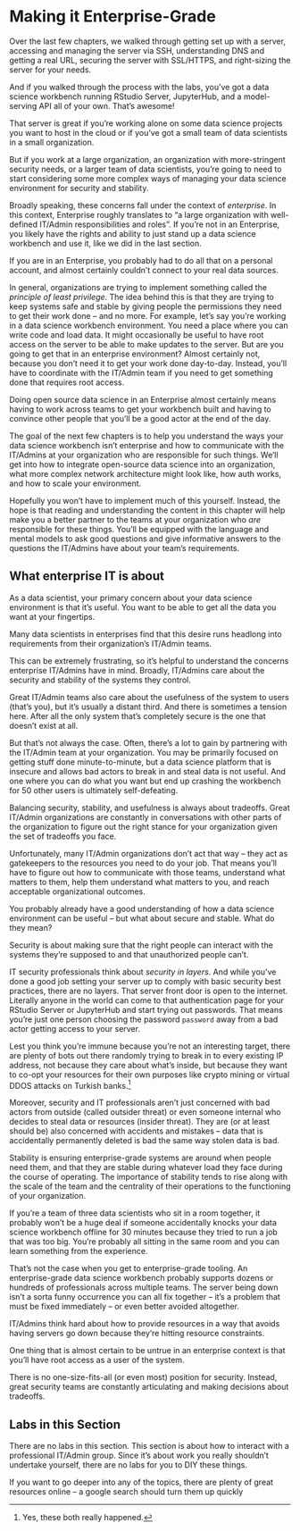 # Making it Enterprise-Grade {#sec-4-intro}

Over the last few chapters, we walked through getting set up with a
server, accessing and managing the server via SSH, understanding DNS and
getting a real URL, securing the server with SSL/HTTPS, and right-sizing
the server for your needs.

And if you walked through the process with the labs, you've got a data
science workbench running RStudio Server, JupyterHub, and a
model-serving API all of your own. That's awesome!

That server is great if you're working alone on some data science
projects you want to host in the cloud or if you've got a small team of
data scientists in a small organization.

But if you work at a large organization, an organization with
more-stringent security needs, or a larger team of data scientists,
you're going to need to start considering some more complex ways of
managing your data science environment for security and stability.

Broadly speaking, these concerns fall under the context of *enterprise*.
In this context, Enterprise roughly translates to "a large organization
with well-defined IT/Admin responsibilities and roles". If you're not in
an Enterprise, you likely have the rights and ability to just stand up a
data science workbench and use it, like we did in the last section.

If you are in an Enterprise, you probably had to do all that on a
personal account, and almost certainly couldn't connect to your real
data sources.

In general, organizations are trying to implement something called the
*principle of least privilege*. The idea behind this is that they are
trying to keep systems safe and stable by giving people the permissions
they need to get their work done -- and no more. For example, let's say
you're working in a data science workbench environment. You need a place
where you can write code and load data. It might occasionally be useful
to have root access on the server to be able to make updates to the
server. But are you going to get that in an enterprise environment?
Almost certainly not, because you don't need it to get your work done
day-to-day. Instead, you'll have to coordinate with the IT/Admin team if
you need to get something done that requires root access.

Doing open source data science in an Enterprise almost certainly means
having to work across teams to get your workbench built and having to
convince other people that you'll be a good actor at the end of the day.

The goal of the next few chapters is to help you understand the ways
your data science workbench isn't enterprise and how to communicate with
the IT/Admins at your organization who are responsible for such things.
We'll get into how to integrate open-source data science into an
organization, what more complex network architecture might look like,
how auth works, and how to scale your environment.

Hopefully you won't have to implement much of this yourself. Instead,
the hope is that reading and understanding the content in this chapter
will help make you a better partner to the teams at your organization
who *are* responsible for these things. You'll be equipped with the
language and mental models to ask good questions and give informative
answers to the questions the IT/Admins have about your team's
requirements.

## What enterprise IT is about

As a data scientist, your primary concern about your data science
environment is that it's useful. You want to be able to get all the data
you want at your fingertips.

Many data scientists in enterprises find that this desire runs headlong
into requirements from their organization's IT/Admin teams.

This can be extremely frustrating, so it's helpful to understand the
concerns enterprise IT/Admins have in mind. Broadly, IT/Admins care
about the security and stability of the systems they control.

Great IT/Admin teams also care about the usefulness of the system to
users (that's you), but it's usually a distant third. And there is
sometimes a tension here. After all the only system that's completely
secure is the one that doesn't exist at all.

But that's not always the case. Often, there's a lot to gain by
partnering with the IT/Admin team at your organization. You may be
primarily focused on getting stuff done minute-to-minute, but a data
science platform that is insecure and allows bad actors to break in and
steal data is not useful. And one where you can do what you want but end
up crashing the workbench for 50 other users is ultimately
self-defeating.

Balancing security, stability, and usefulness is always about tradeoffs.
Great IT/Admin organizations are constantly in conversations with other
parts of the organization to figure out the right stance for your
organization given the set of tradeoffs you face.

Unfortunately, many IT/Admin organizations don't act that way -- they
act as gatekeepers to the resources you need to do your job. That means
you'll have to figure out how to communicate with those teams,
understand what matters to them, help them understand what matters to
you, and reach acceptable organizational outcomes.

You probably already have a good understanding of how a data science
environment can be useful -- but what about secure and stable. What do
they mean?

Security is about making sure that the right people can interact with
the systems they're supposed to and that unauthorized people can't.

IT security professionals think about *security in layers*. And while
you've done a good job setting your server up to comply with basic
security best practices, there are no layers. That server front door is
open to the internet. Literally anyone in the world can come to that
authentication page for your RStudio Server or JupyterHub and start
trying out passwords. That means you're just one person choosing the
password `password` away from a bad actor getting access to your server.

Lest you think you're immune because you're not an interesting target,
there are plenty of bots out there randomly trying to break in to every
existing IP address, not because they care about what's inside, but
because they want to co-opt your resources for their own purposes like
crypto mining or virtual DDOS attacks on Turkish
banks.[^4-0-sec-intro-1]

[^4-0-sec-intro-1]: Yes, these both really happened.

Moreover, security and IT professionals aren't just concerned with bad
actors from outside (called outsider threat) or even someone internal
who decides to steal data or resources (insider threat). They are (or at
least should be) also concerned with accidents and mistakes -- data that
is accidentally permanently deleted is bad the same way stolen data is
bad.

Stability is ensuring enterprise-grade systems are around when people
need them, and that they are stable during whatever load they face
during the course of operating. The importance of stability tends to
rise along with the scale of the team and the centrality of their
operations to the functioning of your organization.

If you're a team of three data scientists who sit in a room together, it
probably won't be a huge deal if someone accidentally knocks your data
science workbench offline for 30 minutes because they tried to run a job
that was too big. You're probably all sitting in the same room and you
can learn something from the experience.

That's not the case when you get to enterprise-grade tooling. An
enterprise-grade data science workbench probably supports dozens or
hundreds of professionals across multiple teams. The server being down
isn't a sorta funny occurrence you can all fix together -- it's a
problem that must be fixed immediately -- or even better avoided
altogether.

IT/Admins think hard about how to provide resources in a way that avoids
having servers go down because they're hitting resource constraints.

One thing that is almost certain to be untrue in an enterprise context
is that you'll have root access as a user of the system.

There is no one-size-fits-all (or even most) position for security.
Instead, great security teams are constantly articulating and making
decisions about tradeoffs.

## Labs in this Section

There are no labs in this section. This section is about how to interact
with a professional IT/Admin group. Since it's about work you really
shouldn't undertake yourself, there are no labs for you to DIY these
things.

If you want to go deeper into any of the topics, there are plenty of
great resources online -- a google search should turn them up quickly
